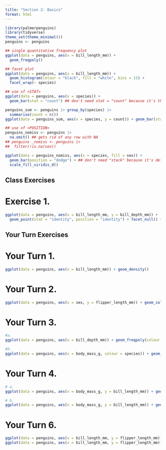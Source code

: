 ```yaml
---
title: "Section 2: Basics"
format: html
---
```




```r
library(palmerpenguins)
library(tidyverse)
theme_set(theme_minimal())
penguins <- penguins

## single quantitative frequency plot
ggplot(data = penguins, aes(x = bill_length_mm)) +
  geom_freqpoly() 

## facet plot
ggplot(data = penguins, aes(x = bill_length_mm)) +
  geom_histogram(colour = "black", fill = "white", bins = 15) +
  facet_wrap(~ species)

## use of <STAT> 
ggplot(data = penguins, aes(x = species)) +
  geom_bar(stat = "count") ## don't need stat = "count" because it's the default. (could instead just use geom_col)

penguins_sum <- penguins |> group_by(species) |>
  summarise(count = n()) 
ggplot(data = penguins_sum, aes(x = species, y = count)) + geom_bar(stat = "identity")

## use of <POSITION> 
penguins_nomiss <- penguins |>
  na.omit() ## gets rid of any row with NA
## penguins _nomiss <- penguins |>
##  filter(!is.na(sex))

ggplot(data = penguins_nomiss, aes(x = species, fill = sex)) +
  geom_bar(position = "dodge") + ## don't need "stack" because it's default
  scale_fill_viridis_d()

```

## Class Exercises

# Exercise 1.
```r
ggplot(data = penguins, aes(x = bill_length_mm, y = bill_depth_mm)) +
  geom_point(stat = "identity", position = "identity") + facet_null() + coord_cartesian()
```


## Your Turn Exercises

# Your Turn 1.
```r
ggplot(data = penguins, aes(x = bill_length_mm)) + geom_density()
```

# Your Turn 2. 
```r
ggplot(data = penguins, aes(x = sex, y = flipper_length_mm)) + geom_col()
```

# Your Turn 3.
```r
#a. 
ggplot(data = penguins, aes(x = bill_depth_mm)) + geom_freqpoly(colour = "chocolate1")

#b.
ggplot(data = penguins, aes(x = body_mass_g, colour = species)) + geom_freqpoly()
```

# Your Turn 4.
```r
# a.
ggplot(data = penguins, aes(x = body_mass_g, y = bill_length_mm)) + geom_point(aes(colour = species)) + geom_smooth()

# b.
ggplot(data = penguins, aes(x = body_mass_g, y = bill_length_mm)) + geom_point() + geom_smooth(aes(colour = species))
```

# Your Turn 6.
```r
ggplot(data = penguins, aes(x = bill_length_mm, y = flipper_length_mm)) + geom_point(position = "stack")
ggplot(data = penguins, aes(x = bill_length_mm, y = flipper_length_mm)) + geom_point(position = "identity")
```


